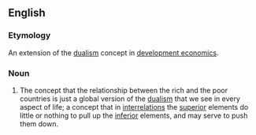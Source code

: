 ==English==

===Etymology===
An extension of the [[dualism]] concept in [[development economics]].

===Noun===
{{head|en|noun|head=[[dualistic]] [[development]]}}

# {{context|economics|lang=en}} The concept that the relationship between the rich and the poor countries is just a global version of the [[dualism]] that we see in every aspect of life; a concept that in [[interrelations]] the [[superior]] elements do little or nothing to pull up the [[inferior]] elements, and may serve to push them down.